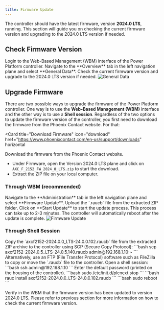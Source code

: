 ```yaml
---
title: Firmware Update
---
```


The controller should have the latest firmware, version **2024.0 LTS**, running. This section will guide you on checking the 
current firmware version and upgrading to the 2024.0 LTS version if needed.

## Check Firmware Version

<Steps>
  <Step title="Login to the WBM">
    <Card
      title="Login to the WBM"
      icon="lock-open"
      href="/installation/settings/login"
      horizontal
    >
      Login to the Web-Based Management (WBM) interface of the Power Platform controller.
    </Card>

  </Step>
  <Step title="Navigate to the Overview Tab">
    Navigate to the **Overview** tab in the left navigation plane and select **General Data**.
  </Step>
  <Step title="Check Firmware Version">
    Check the current firmware version and upgrade to the 2024.0 LTS version if needed.
    <img
      src="/images/wbm_overview_general_data.png"
      alt="General Data"
      style={{ margin: 'auto' }}
    />
  </Step>
</Steps>

## Upgrade Firmware

There are two possible ways to upgrade the firmware of the Power Platform controller. One way is to use the **Web-Based Management (WBM)** interface and the other way is to use 
a **Shell session**. Regardless of the two options to update the firmware version of the controller, you first need to download the firmware from the Phoenix Contact website. For that:

<Card
  title="Download Firmware"
  icon="download"
  href="https://www.phoenixcontact.com/en-us/support/downloads"
  horizontal
>
  Download the firmware from the Phoenix Contact website.
</Card>

- Under Firmware, open the Version 2024.0 LTS plane and click on `AXC_F_2152_FW_2024_0_LTS.zip` to start the download.
- Extract the ZIP file on your local computer.


### Through WBM (recommended)
<Steps>
  <Step title="Navigate to the Administration Tab">
    Navigate to the **Administration** tab in the left navigation plane and select **Firmware Update**.
  </Step>
  <Step title="Upload raucb File">
    Upload the `.raucb` file from the extracted ZIP folder.
  </Step>
  <Step title="Start Update">
    Click on **Start Update** to start the update process. This process can take up to 2-3 minutes. The controller will automatically reboot after the update is complete.
    <img
      src="/images/wbm_administration_firmware_update.png"
      alt="Firmware Update"
      style={{ margin: 'auto' }}
    />
  </Step>
</Steps>

### Through Shell Session

<Steps>
  <Step title="Copy Firmware File">
    Copy the `axcf2152-2024.0.0_LTS-24.0.0.102.raucb` file from the extracted ZIP archive to the controller using SCP (Secure Copy Protocol):
    ```bash
    scp axcf2152-2024.0.5_LTS-24.0.5.140.raucb admin@192.168.1.10:~
    ```
    Alternatively, use an FTP (File Transfer Protocol) software such as FileZilla to copy or move the `.raucb` file to the controller.
  </Step>
  <Step title="Open Shell Session">
    Open a shell session:
    ```bash
    ssh admin@192.168.1.10
    ```
    Enter the default password (printed on the housing of the controller).
  </Step>
  <Step title="Stop Controller Runtime">
    ```bash
    sudo /etc/init.d/plcnext stop
    ```
  </Step>
  <Step title="Install Firmware">
    ```bash
    rauc install axcf2152-2024.0.0_LTS-24.0.0.102.raucb
    ```
  </Step>
  <Step title="Reboot Controller">
    ```bash
    sudo reboot
    ```
  </Step>
</Steps>

Verify in the WBM that the firmware version has been updated to version 2024.0 LTS. Please refer to previous section for more information on how to check the current firmware version.